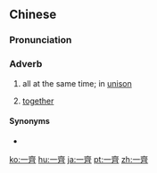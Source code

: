 {{also|一斉|一齐}}
==Chinese==
{{zh-forms|s=一齐}}

===Pronunciation===
{{zh-pron
|m=一qí
|c=jat1 cai4
|h=pfs=yit-chhè
|mn=kh:chi̍t-chê/xm,tp:chi̍t-chôe/xm,qz:it-chôe/zz:it-chê
|cat=adv
}}

===Adverb===
{{zh-adv}}

# {{lb|zh|Elementary Mandarin}} all at the same time; in [[unison]]
# {{lb|zh|Cantonese}} [[together]]

====Synonyms====
* {{sense|together}}
{{zh-dial|一起}}

[[ko:一齊]]
[[hu:一齊]]
[[ja:一齊]]
[[pt:一齊]]
[[zh:一齊]]